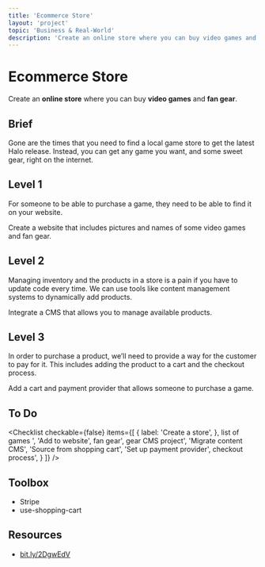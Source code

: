 ```yaml
---
title: 'Ecommerce Store'
layout: 'project'
topic: 'Business & Real-World'
description: 'Create an online store where you can buy video games and fan gear.'
---
```



<ProjectHeader>

# Ecommerce Store

Create an <strong className="color-blue">online store</strong> where you can buy <strong className="color-purple">video games</strong> and <strong className="color-purple">fan gear</strong>.

</ProjectHeader>

<ProjectContent>

## Brief

Gone are the times that you need to find a local game store to get the latest Halo release. Instead, you can get any game you want, and some sweet gear, right on the internet.

## Level 1

For someone to be able to purchase a game, they need to be able to find it on your website.

Create a website that includes pictures and names of some video games and fan gear.

<LoginRequired>

## Level 2

Managing inventory and the products in a store is a pain if you have to update code every time. We can use tools like content management systems to dynamically add products.

Integrate a CMS that allows you to manage available products.

## Level 3

In order to purchase a product, we’ll need to provide a way for the customer to pay for it. This includes adding the product to a cart and the checkout process.

Add a cart and payment provider that allows someone to purchase a game.

</LoginRequired>

</ProjectContent>

<ProjectSidebar>

## To Do

<Checklist checkable={false} items={[
  {
 label: 'Create a store',
 },
 list of games ',
 'Add to website',
 fan gear',
 gear CMS project',
 'Migrate content CMS',
 'Source from shopping cart',
 'Set up payment provider',
 checkout process',
 }
]} />

## Toolbox
- Stripe
- use-shopping-cart

## Resources
- [bit.ly/2DgwEdV](https://bit.ly/2DgwEdV)

</ProjectSidebar>